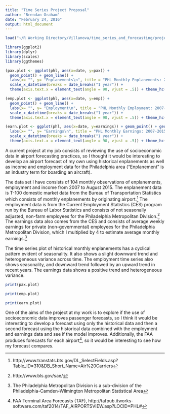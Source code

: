```yaml
---
title: "Time Series Project Proposal"
author: "Brendan Graham"
date: "February 24, 2016"
output: html_document
---
```


```r

load("~/R Working Directory/Villanova/time_series_and_forecasting/project/phl/data/phl.rda")

library(ggplot2)
library(dplyr)
library(scales)
library(ggthemes)

(pax.plot <- ggplot(phl, aes(x=date, y=pax)) + 
  geom_point() + geom_line() + 
  labs(x= "", y= "Enplanements\n", title = "PHL Monthly Enplanements: 2007-2015\n") + 
  scale_x_datetime(breaks = date_breaks("1 year")) + 
  theme(axis.text.x = element_text(angle = 90, vjust = .5)) + theme_hc())

(emp.plot <- ggplot(phl, aes(x=date, y=emp)) + 
  geom_point() + geom_line() + 
  labs(x= "", y= "Employment\n", title = "PHL Monthly Employment: 2007-2015\n") + 
  scale_x_datetime(breaks = date_breaks("1 year")) + 
  theme(axis.text.x = element_text(angle = 90, vjust = .5)) + theme_hc())

(earn.plot <- ggplot(phl, aes(x=date, y=earnings)) + geom_point() + geom_line() + 
  labs(x= "", y= "Earnings\n", title = "PHL Monthly Earnings: 2007-2015\n") + 
  scale_x_datetime(breaks = date_breaks("1 year")) + 
  theme(axis.text.x = element_text(angle = 90, vjust = .5)) + theme_hc())

```


A current project at my job consists of reviewing the use of socioeconomic data in airport forecasting practices, so I thought it would be interesting to develop an airport forecast of my own using historical enplanements as well as income and employment data for the Philadelphia area ("Enplanement" is an industry term for boarding an aircraft). 


The data set I have consists of 104 monthly observations of enplanements, employment and income from 2007 to August 2015. The enplanement data is T-100 domestic market data from the Bureau of Transportation Statistics which consists of monthly enplanements by originating airport.^[http://www.transtats.bts.gov/DL_SelectFields.asp?Table_ID=310&DB_Short_Name=Air%20Carriers] The employment data is from the Current Employment Statistics (CES) program run by the Bureau of Labor Statistics and consists of not seasonally adjusted, non-farm employees for the Philadelphia Metropolitan Division.^[http://www.bls.gov/sae/] The earnings data also comes from the CES and consists of average weekly earnings for private (non-governmental) employees for the Philadelphia Metropolitan Division, which I multiplied by 4 to estimate average monthly earnings.^[The Philadelphia Metropolitan Division is a sub-division of the Philadelphia-Camden-Wilmington Metropolitan Statistical Area]

The time series plot of historical monthly enplanements has a cyclical pattern evident of seasonality. It also shows a slight downward trend and heterogeneous variance across time. The employment time series also shows seasonality, and downward trend followed by an upward trend in recent years. The earnings data shows a positive trend and heterogeneous variance.



```r

print(pax.plot)

```



```r

print(emp.plot)

```



```r

print(earn.plot)

```


One of the aims of the project at my work is to explore if the use of socioeconomic data improves passenger forecasts, so I think it would be interesting to develop a forecast using only the historical data and then a second forecast using the historical data combined with the employment and earnings data and see if the model improves. Additionally, the FAA produces forecasts for each airport^[FAA Terminal Area Forecasts (TAF), http://tafpub.itworks-software.com/taf2014/TAF_AIRPORTSVIEW.asp?LOCID=PHL#], so it would be interesting to see how my forecast compares.
